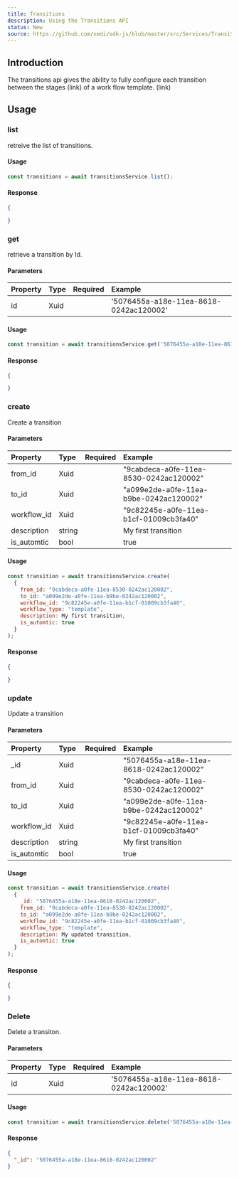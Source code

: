 ```yaml
---
title: Transitions
description: Using the Transitions API
status: New
source: https://github.com/xedi/sdk-js/blob/master/src/Services/Transitions.ts
---
```


## Introduction

The transitions api gives the ability to fully configure each transition between the stages (link) of a work flow template. (link)

## Usage

### list

retreive the list of transitions.

#### Usage 

``` javascript
const transitions = await transitionsService.list();
```

#### Response

``` json
{

}
```

### get

retrieve a transition by Id.

#### Parameters

| Property | Type | Required | Example |
| :-- | :-- | :-: | :-- |
| id | Xuid | <CheckIcon color="green.5"/> | '5076455a-a18e-11ea-8618-0242ac120002' |

#### Usage 

``` javascript
const transition = await transitionsService.get('5076455a-a18e-11ea-8618-0242ac120002');
```

#### Response

``` json
{

}
```

### create

Create a transition

#### Parameters

| Property | Type | Required | Example |
| :-- | :-- | :-: | :-- |
| from_id | Xuid |  | "9cabdeca-a0fe-11ea-8530-0242ac120002" |
| to_id | Xuid | <CheckIcon color="green.5"/> | "a099e2de-a0fe-11ea-b9be-0242ac120002" |
| workflow_id | Xuid | <CheckIcon color="green.5"/> | "9c82245e-a0fe-11ea-b1cf-01009cb3fa40" |
| description | string | | My first transition |
| is_automtic | bool | <CheckIcon color="green.5"/> | true |

#### Usage

``` javascript
const transition = await transitionsService.create(
  {
    from_id: "9cabdeca-a0fe-11ea-8530-0242ac120002",
    to_id: "a099e2de-a0fe-11ea-b9be-0242ac120002",
    workflow_id: "9c82245e-a0fe-11ea-b1cf-01009cb3fa40",
    workflow_type: "template",
    description: My first transition,
    is_automtic: true
  }
);
```

#### Response

``` json
{

}
```

### update

Update a transition

#### Parameters

| Property | Type | Required | Example |
| :-- | :-- | :-: | :-- |
| _id | Xuid | <CheckIcon color="green.5"/> | "5076455a-a18e-11ea-8618-0242ac120002" |
| from_id | Xuid |  | "9cabdeca-a0fe-11ea-8530-0242ac120002" |
| to_id | Xuid | <CheckIcon color="green.5"/> | "a099e2de-a0fe-11ea-b9be-0242ac120002" |
| workflow_id | Xuid | <CheckIcon color="green.5"/> | "9c82245e-a0fe-11ea-b1cf-01009cb3fa40" |
| description | string | | My first transition |
| is_automtic | bool | <CheckIcon color="green.5"/> | true |

#### Usage

``` javascript
const transition = await transitionsService.create(
  {
    _id: "5076455a-a18e-11ea-8618-0242ac120002",
    from_id: "9cabdeca-a0fe-11ea-8530-0242ac120002",
    to_id: "a099e2de-a0fe-11ea-b9be-0242ac120002",
    workflow_id: "9c82245e-a0fe-11ea-b1cf-01009cb3fa40",
    workflow_type: "template",
    description: My updated transition,
    is_automtic: true
  }
);
```

#### Response

``` json
{

}
```

### Delete

Delete a transiton.

#### Parameters

| Property | Type | Required | Example |
| :-- | :-- | :-: | :-- |
| id | Xuid | <CheckIcon color="green.5"/> | '5076455a-a18e-11ea-8618-0242ac120002' |

#### Usage 

``` javascript
const transition = await transitionsService.delete('5076455a-a18e-11ea-8618-0242ac120002');
```

#### Response

``` json
{
  "_id": "5076455a-a18e-11ea-8618-0242ac120002"  
}
```